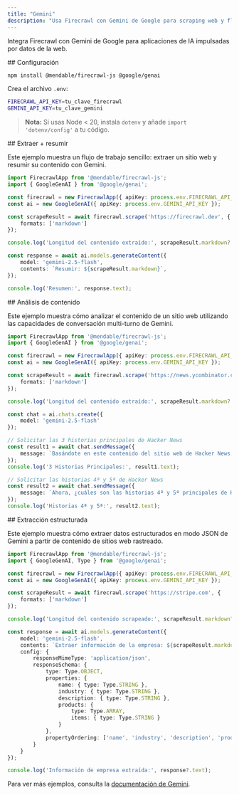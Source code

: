 ```yaml
---
title: "Gemini"
description: "Usa Firecrawl con Gemini de Google para scraping web y flujos de trabajo con IA"
---
```


Integra Firecrawl con Gemini de Google para aplicaciones de IA impulsadas por datos de la web.

<div id="setup">
  ## Configuración
</div>

```bash
npm install @mendable/firecrawl-js @google/genai
```

Crea el archivo `.env`:

```bash
FIRECRAWL_API_KEY=tu_clave_firecrawl
GEMINI_API_KEY=tu_clave_gemini
```

> **Nota:** Si usas Node &lt; 20, instala `dotenv` y añade `import 'dotenv/config'` a tu código.


<div id="scrape-summarize">
  ## Extraer + resumir
</div>

Este ejemplo muestra un flujo de trabajo sencillo: extraer un sitio web y resumir su contenido con Gemini.

```typescript
import FirecrawlApp from '@mendable/firecrawl-js';
import { GoogleGenAI } from '@google/genai';

const firecrawl = new FirecrawlApp({ apiKey: process.env.FIRECRAWL_API_KEY });
const ai = new GoogleGenAI({ apiKey: process.env.GEMINI_API_KEY });

const scrapeResult = await firecrawl.scrape('https://firecrawl.dev', {
    formats: ['markdown']
});

console.log('Longitud del contenido extraído:', scrapeResult.markdown?.length);

const response = await ai.models.generateContent({
    model: 'gemini-2.5-flash',
    contents: `Resumir: ${scrapeResult.markdown}`,
});

console.log('Resumen:', response.text);
```


<div id="content-analysis">
  ## Análisis de contenido
</div>

Este ejemplo muestra cómo analizar el contenido de un sitio web utilizando las capacidades de conversación multi-turno de Gemini.

```typescript
import FirecrawlApp from '@mendable/firecrawl-js';
import { GoogleGenAI } from '@google/genai';

const firecrawl = new FirecrawlApp({ apiKey: process.env.FIRECRAWL_API_KEY });
const ai = new GoogleGenAI({ apiKey: process.env.GEMINI_API_KEY });

const scrapeResult = await firecrawl.scrape('https://news.ycombinator.com/', {
    formats: ['markdown']
});

console.log('Longitud del contenido extraído:', scrapeResult.markdown?.length);

const chat = ai.chats.create({
    model: 'gemini-2.5-flash'
});

// Solicitar las 3 historias principales de Hacker News
const result1 = await chat.sendMessage({
    message: `Basándote en este contenido del sitio web de Hacker News, ¿cuáles son las 3 historias principales en este momento?\n\n${scrapeResult.markdown}`
});
console.log('3 Historias Principales:', result1.text);

// Solicitar las historias 4ª y 5ª de Hacker News
const result2 = await chat.sendMessage({
    message: `Ahora, ¿cuáles son las historias 4ª y 5ª principales de Hacker News del mismo contenido?`
});
console.log('Historias 4ª y 5ª:', result2.text);
```


<div id="structured-extraction">
  ## Extracción estructurada
</div>

Este ejemplo muestra cómo extraer datos estructurados en modo JSON de Gemini a partir de contenido de sitios web rastreado.

```typescript
import FirecrawlApp from '@mendable/firecrawl-js';
import { GoogleGenAI, Type } from '@google/genai';

const firecrawl = new FirecrawlApp({ apiKey: process.env.FIRECRAWL_API_KEY });
const ai = new GoogleGenAI({ apiKey: process.env.GEMINI_API_KEY });

const scrapeResult = await firecrawl.scrape('https://stripe.com', {
    formats: ['markdown']
});

console.log('Longitud del contenido scrapeado:', scrapeResult.markdown?.length);

const response = await ai.models.generateContent({
    model: 'gemini-2.5-flash',
    contents: `Extraer información de la empresa: ${scrapeResult.markdown}`,
    config: {
        responseMimeType: 'application/json',
        responseSchema: {
            type: Type.OBJECT,
            properties: {
                name: { type: Type.STRING },
                industry: { type: Type.STRING },
                description: { type: Type.STRING },
                products: {
                    type: Type.ARRAY,
                    items: { type: Type.STRING }
                }
            },
            propertyOrdering: ['name', 'industry', 'description', 'products']
        }
    }
});

console.log('Información de empresa extraída:', response?.text);
```

Para ver más ejemplos, consulta la [documentación de Gemini](https://ai.google.dev/docs).
